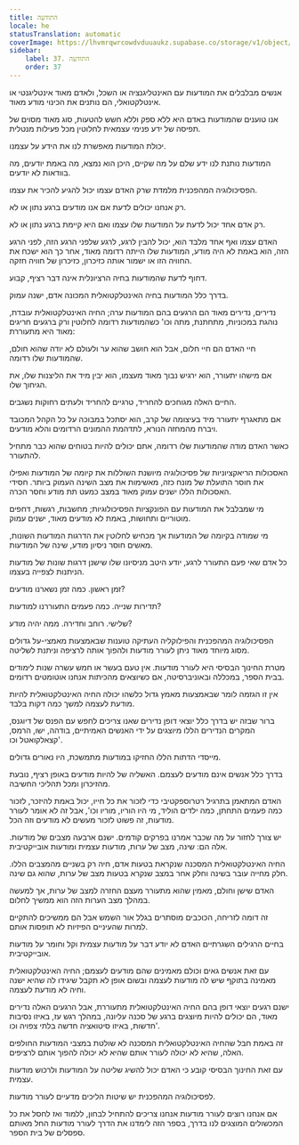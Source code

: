 ```yaml
---
title: התודעה
locale: he
statusTranslation: automatic
coverImage: https://lhvmrqwrcowdvduuaukz.supabase.co/storage/v1/object/public/strapi-uploads/small_cover-educacion-fundamental.webp-2d51a7828a2b1309555be27f7e2a61a0.webp
sidebar:
    label: 37. התודעה
    order: 37
---
```

אנשים מבלבלים את המודעות עם האינטליגנציה או השכל, ולאדם מאוד אינטליגנטי או אינטלקטואלי, הם נותנים את הכינוי מודע מאוד.

אנו טוענים שהמודעות באדם היא ללא ספק וללא חשש להטעות, סוג מאוד מסוים של תפיסה של ידע פנימי עצמאית לחלוטין מכל פעילות מנטלית.

יכולת המודעות מאפשרת לנו את הידע על עצמנו.

המודעות נותנת לנו ידע שלם על מה שקיים, היכן הוא נמצא, מה באמת יודעים, מה בוודאות לא יודעים.

הפסיכולוגיה המהפכנית מלמדת שרק האדם עצמו יכול להגיע להכיר את עצמו.

רק אנחנו יכולים לדעת אם אנו מודעים ברגע נתון או לא.

רק אדם אחד יכול לדעת על המודעות שלו עצמו ואם היא קיימת ברגע נתון או לא.

האדם עצמו ואף אחד מלבד הוא, יכול להבין לרגע, לרגע שלפני הרגע הזה, לפני הרגע הזה, הוא באמת לא היה מודע, המודעות שלו הייתה רדומה מאוד, אחר כך הוא ישכח את החוויה הזו או ישמור אותה כזיכרון, כזיכרון של חוויה חזקה.

דחוף לדעת שהמודעות בחיה הרציונלית אינה דבר רציף, קבוע.

בדרך כלל המודעות בחיה האינטלקטואלית המכונה אדם, ישנה עמוק.

נדירים, נדירים מאוד הם הרגעים בהם המודעות ערה; החיה האינטלקטואלית עובדת, נוהגת במכוניות, מתחתנת, מתה וכו' כשהמודעות רדומה לחלוטין ורק ברגעים חריגים מאוד היא מתעוררת:

חיי האדם הם חיי חלום, אבל הוא חושב שהוא ער ולעולם לא יודה שהוא חולם, שהמודעות שלו רדומה.

אם מישהו יתעורר, הוא ירגיש נבוך מאוד מעצמו, הוא יבין מיד את הליצנות שלו, את הגיחוך שלו.

החיים האלה מגוחכים להחריד, טרגיים להחריד ולעתים רחוקות נשגבים.

אם מתאגרף יתעורר מיד בעיצומה של קרב, הוא יסתכל במבוכה על כל הקהל המכובד ויברח מהמחזה הנורא, לתדהמת ההמונים הרדומים והלא מודעים.

כאשר האדם מודה שהמודעות שלו רדומה, אתם יכולים להיות בטוחים שהוא כבר מתחיל להתעורר.

האסכולות הריאקציוניות של פסיכולוגיה מיושנת השוללות את קיומה של המודעות ואפילו את חוסר התועלת של מונח כזה, מאשימות את מצב השינה העמוק ביותר. חסידי האסכולות הללו ישנים עמוק מאוד במצב כמעט תת מודע וחסר הכרה.

מי שמבלבל את המודעות עם הפונקציות הפסיכולוגיות; מחשבות, רגשות, דחפים מוטוריים ותחושות, באמת לא מודעים מאוד, ישנים עמוק.

מי שמודה בקיומה של המודעות אך מכחיש לחלוטין את הדרגות המודעות השונות, מאשים חוסר ניסיון מודע, שינה של המודעות.

כל אדם שאי פעם התעורר לרגע, יודע היטב מניסיונו שלו שישנן דרגות שונות של מודעות הניתנות לצפייה בעצמו.

זמן ראשון. כמה זמן נשארנו מודעים?

תדירות שנייה. כמה פעמים התעוררנו למודעות?

שלישי. רוחב וחדירה. ממה יהיה מודע?

הפסיכולוגיה המהפכנית והפילוקליה העתיקה טוענות שבאמצעות מאמצי-על גדולים מסוג מיוחד מאוד ניתן לעורר מודעות ולהפוך אותה לרציפה וניתנת לשליטה.

מטרת החינוך הבסיסי היא לעורר מודעות. אין טעם בעשר או חמש עשרה שנות לימודים בבית הספר, במכללה ובאוניברסיטה, אם כשיוצאים מהכיתות אנחנו אוטומטים רדומים.

אין זו הגזמה לומר שבאמצעות מאמץ גדול כלשהו יכולה החיה האינטלקטואלית להיות מודעת לעצמה למשך כמה דקות בלבד.

ברור שבזה יש בדרך כלל יוצאי דופן נדירים שאנו צריכים לחפש עם הפנס של דיוגנס, המקרים הנדירים הללו מיוצגים על ידי האנשים האמיתיים, בודהה, ישו, הרמס, קצאלקואטל וכו'.

מייסדי הדתות הללו החזיקו במודעות מתמשכת, היו נאורים גדולים.

בדרך כלל אנשים אינם מודעים לעצמם. האשליה של להיות מודעים באופן רציף, נובעת מהזיכרון ומכל תהליכי החשיבה.

האדם המתאמן בתרגיל רטרוספקטיבי כדי לזכור את כל חייו, יכול באמת להיזכר, לזכור כמה פעמים התחתן, כמה ילדים הוליד, מי היו הוריו, מוריו וכו', אבל זה לא אומר לעורר מודעות, זה פשוט לזכור מעשים לא מודעים וזה הכל.

יש צורך לחזור על מה שכבר אמרנו בפרקים קודמים. ישנם ארבעה מצבים של מודעות. אלה הם: שינה, מצב של ערות, מודעות עצמית ומודעות אובייקטיבית.

החיה האינטלקטואלית המסכנה שנקראת בטעות אדם, חיה רק ​​בשניים מהמצבים הללו. חלק מחייה עובר בשינה וחלק אחר במצב שנקרא בטעות מצב של ערות, שהוא גם שינה.

האדם שישן וחולם, מאמין שהוא מתעורר מעצם החזרה למצב של ערות, אך למעשה במהלך מצב הערות הזה הוא ממשיך לחלום.

זה דומה לזריחה, הכוכבים מוסתרים בגלל אור השמש אבל הם ממשיכים להתקיים למרות שהעיניים הפיזיות לא תופסות אותם.

בחיים הרגילים השגרתיים האדם לא יודע דבר על מודעות עצמית וקל וחומר על מודעות אובייקטיבית.

עם זאת אנשים גאים וכולם מאמינים שהם מודעים לעצמם; החיה האינטלקטואלית מאמינה בתוקף שיש לה מודעות לעצמה ובשום אופן לא תקבל שיגידו לה שהיא ישנה וחיה לא מודעת לעצמה.

ישנם רגעים יוצאי דופן בהם החיה האינטלקטואלית מתעוררת, אבל הרגעים האלה נדירים מאוד, הם יכולים להיות מיוצגים ברגע של סכנה עליונה, במהלך רגש עז, באיזו נסיבות חדשות, באיזו סיטואציה חדשה בלתי צפויה וכו'.

זה באמת חבל שהחיה האינטלקטואלית המסכנה לא שולטת במצבי המודעות החולפים האלה, שהיא לא יכולה לעורר אותם שהיא לא יכולה להפוך אותם לרציפים.

עם זאת החינוך הבסיסי קובע כי האדם יכול להשיג שליטה על המודעות ולרכוש מודעות עצמית.

לפסיכולוגיה המהפכנית יש שיטות הליכים מדעיים לעורר מודעות.

אם אנחנו רוצים לעורר מודעות אנחנו צריכים להתחיל לבחון, ללמוד ואז לחסל את כל המכשולים המוצגים לנו בדרך, בספר הזה לימדנו את הדרך לעורר מודעות החל מאותם ספסלים של בית הספר.

